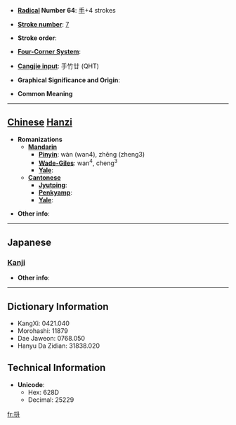 * '''[[Wiktionary:Chinese radical index| Radical]] Number 64''': [[Wiktionary:Chinese radical index 手|手]]+4 strokes

* '''[[Wiktionary:Chinese total strokes index|Stroke number]]''': [[Wiktionary:Chinese total strokes index 7|7]]

* '''Stroke order''': 

* '''[[Wiktionary:Chinese four corner index|Four-Corner System]]''': 

* '''[[Wiktionary:Chinese Cangjie index|Cangjie input]]''': 手竹廿 (QHT)

* '''Graphical Significance and Origin''': 

* '''Common Meaning'''

----

== [[Chinese]] [[Hanzi]] ==

* '''Romanizations'''
** '''[[Mandarin]]'''
*** '''[[Pinyin]]''': wàn (wan4), zhěng (zheng3)
*** '''[[Wade-Giles]]''': wan<sup>4</sup>, cheng<sup>3</sup>
*** '''[[Yale]]''': 
** '''[[Cantonese]]'''
*** '''[[Jyutping]]''':
*** '''[[Penkyamp]]''': 
*** '''[[Yale]]''': 

* '''Other info''': 

----

==Japanese==
===[[Kanji]]===
{{kanji|on readings=[[しょう]] (shō), [[じょう]] (jō)
|kun readings=[[あげる]] (ageru), [[ぬく]] (nuku), [[ずくう]] (zukuu), [[とる]] (toru)
}}

* '''Other info''':  

----

== Dictionary Information ==

* KangXi: 0421.040
* Morohashi: 11879
* Dae Jaweon: 0768.050
* Hanyu Da Zidian: 31838.020

== Technical Information ==

* '''Unicode''':
** Hex: 628D
** Decimal: 25229

[[fr:抍]]